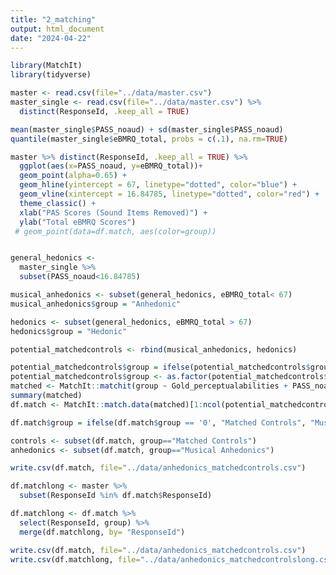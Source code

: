```yaml
---
title: "2_matching"
output: html_document
date: "2024-04-22"
---
```


```r
library(MatchIt)
library(tidyverse)
```

```r
master <- read.csv(file="../data/master.csv") 
master_single <- read.csv(file="../data/master.csv") %>%
  distinct(ResponseId, .keep_all = TRUE)
```


```r
mean(master_single$PASS_noaud) + sd(master_single$PASS_noaud)
quantile(master_single$eBMRQ_total, probs = c(.1), na.rm=TRUE)

master %>% distinct(ResponseId, .keep_all = TRUE) %>%
  ggplot(aes(x=PASS_noaud, y=eBMRQ_total))+
  geom_point(alpha=0.65) +
  geom_hline(yintercept = 67, linetype="dotted", color="blue") +
  geom_vline(xintercept = 16.84785, linetype="dotted", color="red") +
  theme_classic() +
  xlab("PAS Scores (Sound Items Removed)") +
  ylab("Total eBMRQ Scores") 
 # geom_point(data=df.match, aes(color=group)) 


general_hedonics <- 
  master_single %>%
  subset(PASS_noaud<16.84785)

musical_anhedonics <- subset(general_hedonics, eBMRQ_total< 67)
musical_anhedonics$group = "Anhedonic"

hedonics <- subset(general_hedonics, eBMRQ_total > 67)
hedonics$group = "Hedonic"

potential_matchedcontrols <- rbind(musical_anhedonics, hedonics)

potential_matchedcontrols$group = ifelse(potential_matchedcontrols$group == 'Anhedonic', 1, 0)
potential_matchedcontrols$group <- as.factor(potential_matchedcontrols$group)
matched <- MatchIt::matchit(group ~ Gold_perceptualabilities + PASS_noaud + Gold_musicaltraining, data=potential_matchedcontrols, method='nearest', ratio=1)
summary(matched)
df.match <- MatchIt::match.data(matched)[1:ncol(potential_matchedcontrols)]

df.match$group = ifelse(df.match$group == '0', "Matched Controls", "Musical Anhedonics")

controls <- subset(df.match, group=="Matched Controls")
anhedonics <- subset(df.match, group=="Musical Anhedonics")

write.csv(df.match, file="../data/anhedonics_matchedcontrols.csv")

df.matchlong <- master %>%
  subset(ResponseId %in% df.match$ResponseId)

df.matchlong <- df.match %>%
  select(ResponseId, group) %>%
  merge(df.matchlong, by= "ResponseId")

write.csv(df.match, file="../data/anhedonics_matchedcontrols.csv")
write.csv(df.matchlong, file="../data/anhedonics_matchedcontrolslong.csv")
```

